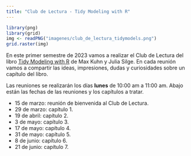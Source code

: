 ```yaml
---
title: "Club de Lectura - Tidy Modeling with R"
---
```


```r
library(png)
library(grid)
img <- readPNG("imagenes/club_de_lectura_tidymodels.png")
grid.raster(img)
```

En este primer semestre de 2023 vamos a realizar el Club de Lectura del libro [Tidy Modeling with R](https://www.tmwr.org/) de Max Kuhn y Julia Silge. En cada reunión vamos a compartir las ideas, impresiones, dudas y curiosidades sobre un capítulo del libro.

Las reuniones se realizarán los días __lunes__ de 10:00 am a 11:00 am. Abajo están las fechas de las reuniones y los capítulos a tratar.

- 15 de marzo: reunión de bienvenida al Club de Lectura.
- 29 de marzo: capítulo 1.
- 19 de abril: capítulo 2.
- 3 de mayo: capítulo 3.
- 17 de mayo: capítulo 4.
- 31 de mayo: capítulo 5.
- 8 de junio: capítulo 6.
- 21 de junio: capítulo 7.

